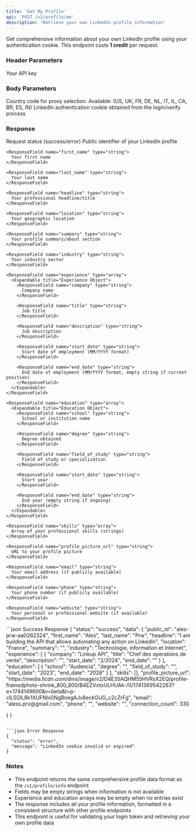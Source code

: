 ```yaml
---
title: 'Get My Profile'
api: 'POST /v1/profile/me'
description: 'Retrieve your own LinkedIn profile information'
---
```


Get comprehensive information about your own LinkedIn profile using your authentication cookie.
<Note>
  This endpoint costs **1 credit** per request.
</Note>

### Header Parameters

<ParamField header="x-api-key" type="string" required>
  Your API key
</ParamField>

### Body Parameters

<ParamField body="country" type="string" default="FR">
  Country code for proxy selection. Available: (US, UK, FR, DE, NL, IT, IL, CA, BR, ES, IN)
</ParamField>

<ParamField body="login_token" type="string" required>
  LinkedIn authentication cookie obtained from the login/verify process
</ParamField>

### Response

<ResponseField name="status" type="string">
  Request status (success/error)
</ResponseField>

<ResponseField name="data" type="object">
  <Expandable title="Properties">
    <ResponseField name="public_id" type="string">
      Public identifier of your LinkedIn profile
    </ResponseField>
    
    <ResponseField name="first_name" type="string">
      Your first name
    </ResponseField>
    
    <ResponseField name="last_name" type="string">
      Your last name
    </ResponseField>
    
    <ResponseField name="headline" type="string">
      Your professional headline/title
    </ResponseField>
    
    <ResponseField name="location" type="string">
      Your geographic location
    </ResponseField>
    
    <ResponseField name="summary" type="string">
      Your profile summary/about section
    </ResponseField>
    
    <ResponseField name="industry" type="string">
      Your industry sector
    </ResponseField>
    
    <ResponseField name="experience" type="array">
      <Expandable title="Experience Object">
        <ResponseField name="company" type="string">
          Company name
        </ResponseField>
        
        <ResponseField name="title" type="string">
          Job title
        </ResponseField>
        
        <ResponseField name="description" type="string">
          Job description
        </ResponseField>
        
        <ResponseField name="start_date" type="string">
          Start date of employment (MM/YYYY format)
        </ResponseField>
        
        <ResponseField name="end_date" type="string">
          End date of employment (MM/YYYY format, empty string if current position)
        </ResponseField>
      </Expandable>
    </ResponseField>
    
    <ResponseField name="education" type="array">
      <Expandable title="Education Object">
        <ResponseField name="school" type="string">
          School or institution name
        </ResponseField>
        
        <ResponseField name="degree" type="string">
          Degree obtained
        </ResponseField>
        
        <ResponseField name="field_of_study" type="string">
          Field of study or specialization
        </ResponseField>
        
        <ResponseField name="start_date" type="string">
          Start year
        </ResponseField>
        
        <ResponseField name="end_date" type="string">
          End year (empty string if ongoing)
        </ResponseField>
      </Expandable>
    </ResponseField>
    
    <ResponseField name="skills" type="array">
      Array of your professional skills (strings)
    </ResponseField>
    
    <ResponseField name="profile_picture_url" type="string">
      URL to your profile picture
    </ResponseField>
    
    <ResponseField name="email" type="string">
      Your email address (if publicly available)
    </ResponseField>
    
    <ResponseField name="phone" type="string">
      Your phone number (if publicly available)
    </ResponseField>
    
    <ResponseField name="website" type="string">
      Your personal or professional website (if available)
    </ResponseField>
  </Expandable>
</ResponseField>

<ResponseExample>
```json Success Response
{
  "status": "success",
  "data": {
    "public_id": "ales-prw-aa0262324",
    "first_name": "Ales",
    "last_name": "Prw",
    "headline": "I am building the API that allows automating any action on LinkedIn",
    "location": "France",
    "summary": "",
    "industry": "Technologie, information et Internet",
    "experience": [
      {
        "company": "Linkup API",
        "title": "Chef des operations de vente",
        "description": "",
        "start_date": "2/2024",
        "end_date": ""
      }
    ],
    "education": [
      {
        "school": "Audencia",
        "degree": "",
        "field_of_study": "",
        "start_date": "2023",
        "end_date": "2028"
      }
    ],
    "skills": [],
    "profile_picture_url": "https://media.licdn.com/dms/image/v2/D4E35AQHM55HVRsX2EQ/profile-framedphoto-shrink_800_800/B4EZVxtoULHUAk-/0/1741369542263?e=1744149600&v=beta&t=p-clL5GlL8k1XUFNIx0NgBnegAJv8eckGUG_c2cZrFg",
    "email": "aless.prx@gmail.com",
    "phone": "",
    "website": "",
    "connection_count": 330

  }
}
```

```json Error Response
{
  "status": "error",
  "message": "LinkedIn cookie invalid or expired"
}
```
</ResponseExample>

### Notes
- This endpoint returns the same comprehensive profile data format as the `/v1/profile/info` endpoint
- Fields may be empty strings when information is not available
- Experience and education arrays may be empty when no entries exist
- The response includes all your profile information, formatted in a consistent structure with other profile endpoints
- This endpoint is useful for validating your login token and retrieving your own profile data